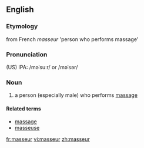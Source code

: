 ==English==
===Etymology===
from French ''masseur'' 'person who performs massage'
===Pronunciation===
(US) IPA: /məˈsuːr/ or /məˈsər/
===Noun===
{{en-noun-reg}}
#a person (especially male) who performs [[massage]]
====Related terms====
*[[massage]]
*[[masseuse]]

[[fr:masseur]]
[[vi:masseur]]
[[zh:masseur]]